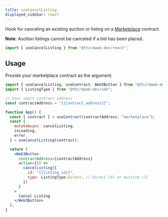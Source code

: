 ```yaml
---
title: useCancelListing
displayed_sidebar: react
---
```



Hook for canceling an existing auction or listing on a
[Marketplace](https://thirdweb.com/thirdweb.eth/Marketplace) contract.

**Note**: Auction listings cannot be canceled if a bid has been placed.

```jsx
import { useCancelListing } from "@thirdweb-dev/react";
```

## Usage

Provide your marketplace contract as the argument.

```jsx
import { useCancelListing, useContract, Web3Button } from "@thirdweb-dev/react";
import { ListingType } from "@thirdweb-dev/sdk";

// Your smart contract address
const contractAddress = "{{contract_address}}";

function App() {
  const { contract } = useContract(contractAddress, "marketplace");
  const {
    mutateAsync: cancelListing,
    isLoading,
    error,
  } = useCancelListing(contract);

  return (
    <Web3Button
      contractAddress={contractAddress}
      action={() =>
        cancelListing({
          id: "{{listing_id}}",
          type: ListingType.Direct, // Direct (0) or Auction (1)
        })
      }
    >
      Cancel Listing
    </Web3Button>
  );
}
```
